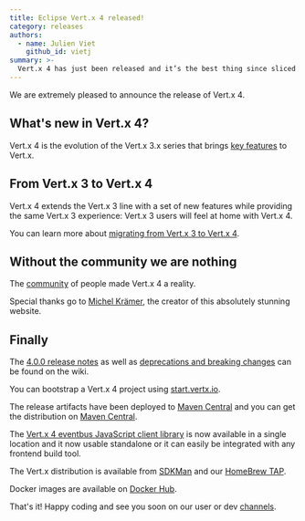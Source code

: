 ```yaml
---
title: Eclipse Vert.x 4 released!
category: releases
authors:
  - name: Julien Viet
    github_id: vietj
summary: >-
  Vert.x 4 has just been released and it’s the best thing since sliced buffers.
---
```


We are extremely pleased to announce the release of Vert.x 4.

## What's new in Vert.x 4?

Vert.x 4 is the evolution of the Vert.x 3.x series that brings [key features](https://vertx.io/blog/whats-new-in-vert-x-4/) to Vert.x.

## From Vert.x 3 to Vert.x 4

Vert.x 4 extends the Vert.x 3 line with a set of new features while providing the same Vert.x 3 experience:
Vert.x 3 users will feel at home with Vert.x 4.

You can learn more about [migrating from Vert.x 3 to Vert.x 4](https://vertx.io/blog/from-vert-x-3-to-vert-x-4/).

## Without the community we are nothing

The [community](https://vertx.io/community/) of people made Vert.x 4 a reality.

Special thanks go to [Michel Krämer](https://michelkraemer.com/), the creator of this absolutely stunning website.

## Finally

The [4.0.0 release notes](https://github.com/vert-x3/wiki/wiki/4.0.0-Release-Notes) as well as
[deprecations and breaking changes](https://github.com/vert-x3/wiki/wiki/4.0.0-Deprecations-and-breaking-changes)
 can be found on the wiki.

You can bootstrap a Vert.x 4 project using [start.vertx.io](https://start.vertx.io).

The release artifacts have been deployed to [Maven Central](https://search.maven.org/search?q=g:io.vertx%20AND%20v:4.0.0) and
you can get the distribution on [Maven Central](https://repo1.maven.org/maven2/io/vertx/vertx-stack-manager/4.0.0/).

The [Vert.x 4 eventbus JavaScript client library](https://www.npmjs.com/package/@vertx/eventbus-bridge-client.js) is now available
in a single location and it now usable standalone or it can easily be integrated with any frontend build tool.

The Vert.x distribution is available from [SDKMan](https://sdkman.io) and our
[HomeBrew TAP](https://github.com/vertx-distrib/homebrew-tap).

Docker images are available on [Docker Hub](https://hub.docker.com/u/vertx/).

That's it! Happy coding and see you soon on our user or dev [channels](https://vertx.io/channels).
